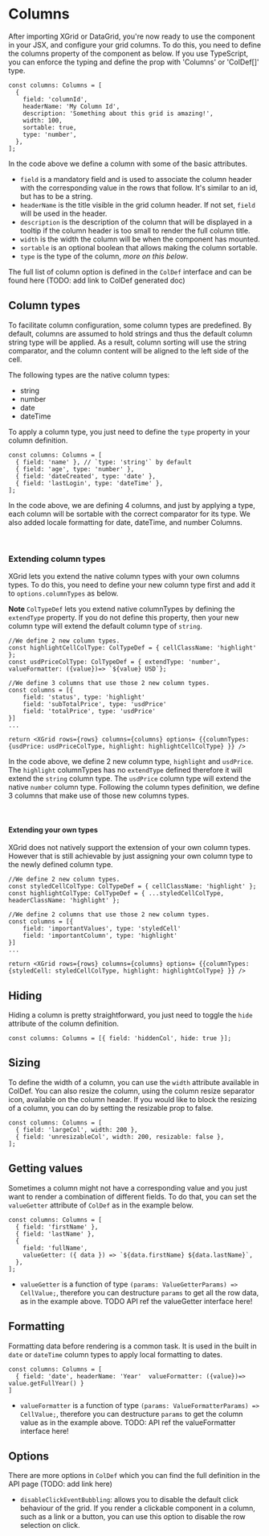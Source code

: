 
<Meta title="1. Docs/2. Columns" component={XGrid} />

# Columns

After importing XGrid or DataGrid, you're now ready to use the component in your JSX, and configure your grid columns.
To do this, you need to define the columns property of the component as below.
If you use TypeScript, you can enforce the typing and define the prop with 'Columns' or 'ColDef[]' type.

```tsx
const columns: Columns = [
  {
    field: 'columnId',
    headerName: 'My Column Id',
    description: 'Something about this grid is amazing!',
    width: 100,
    sortable: true,
    type: 'number',
  },
];
```

In the code above we define a column with some of the basic attributes.

- `field` is a mandatory field and is used to associate the column header with the corresponding value in the rows that follow. It's similar to an id, but has to be a string.
- `headerName` is the title visible in the grid column header. If not set, `field` will be used in the header.
- `description` is the description of the column that will be displayed in a tooltip if the column header is too small to render the full column title.
- `width` is the width the column will be when the component has mounted.
- `sortable` is an optional boolean that allows making the column sortable.
- `type` is the type of the column, _more on this below_.

The full list of column option is defined in the `ColDef` interface and can be found here (TODO: add link to ColDef generated doc)

## Column types

To facilitate column configuration, some column types are predefined.
By default, columns are assumed to hold strings and thus the default column string type will be applied.
As a result, column sorting will use the string comparator, and the column content will be aligned to the left side of the cell.

The following types are the native column types:

- string
- number
- date
- dateTime

To apply a column type, you just need to define the `type` property in your column definition.

```tsx
const columns: Columns = [
  { field: 'name' }, // `type: 'string'` by default
  { field: 'age', type: 'number' },
  { field: 'dateCreated', type: 'date' },
  { field: 'lastLogin', type: 'dateTime' },
];
```

In the code above, we are defining 4 columns, and just by applying a type, each column will be sortable with the correct comparator for its type.
We also added locale formatting for date, dateTime, and number Columns.

<ColumnTypesDemo />
<br />

### Extending column types

XGrid lets you extend the native column types with your own columns types.
To do this, you need to define your new column type first and add it to `options.columnTypes` as below.

**Note** `ColTypeDef` lets you extend native columnTypes by defining the `extendType` property.
If you do not define this property, then your new column type will extend the default column type of `string`.

```tsx
//We define 2 new column types.
const highlightCellColType: ColTypeDef = { cellClassName: 'highlight' };
const usdPriceColType: ColTypeDef = { extendType: 'number', valueFormatter: ({value})=> `${value} USD`};

//We define 3 columns that use those 2 new column types.
const columns = [{
    field: 'status', type: 'highlight'
    field: 'subTotalPrice', type: 'usdPrice'
    field: 'totalPrice', type: 'usdPrice'
}]
...

return <XGrid rows={rows} columns={columns} options= {{columnTypes: {usdPrice: usdPriceColType, highlight: highlightCellColType} }} />
```

In the code above, we define 2 new column type, `highlight` and `usdPrice`. The `highlight` columnTypes has no `extendType`
defined therefore it will extend the `string` column type. The `usdPrice` column type will extend the native `number` column type.
Following the column types definition, we define 3 columns that make use of those new columns types.

<ExtendColTypesDemo />
<br />

#### Extending your own types

XGrid does not natively support the extension of your own column types. However that is still achievable by just assigning your own column type to the newly defined column type.

```tsx
//We define 2 new column types.
const styledCellColType: ColTypeDef = { cellClassName: 'highlight' };
const highlightColType: ColTypeDef = { ...styledCellColType, headerClassName: 'highlight' };

//We define 2 columns that use those 2 new column types.
const columns = [{
    field: 'importantValues', type: 'styledCell'
    field: 'importantColumn', type: 'highlight'
}]
...

return <XGrid rows={rows} columns={columns} options= {{columnTypes: {styledCell: styledCellColType, highlight: highlightColType} }} />
```

## Hiding

Hiding a column is pretty straightforward, you just need to toggle the `hide` attribute of the column definition.

```tsx
const columns: Columns = [{ field: 'hiddenCol', hide: true }];
```

<HideColumnDemo />

## Sizing

To define the width of a column, you can use the `width` attribute available in ColDef. You can also resize the column, using the column resize separator icon, available on the column header. If you would like to block the resizing of a column, you can do by setting the resizable prop to false.

```tsx
const columns: Columns = [
  { field: 'largeCol', width: 200 },
  { field: 'unresizableCol', width: 200, resizable: false },
];
```

## Getting values

Sometimes a column might not have a corresponding value and you just want to render a combination of different fields.
To do that, you can set the `valueGetter` attribute of `ColDef` as in the example below.

```tsx
const columns: Columns = [
  { field: 'firstName' },
  { field: 'lastName' },
  {
    field: 'fullName',
    valueGetter: ({ data }) => `${data.firstName} ${data.lastName}`,
  },
];
```

- `valueGetter` is a function of type `(params: ValueGetterParams) => CellValue;`, therefore you can destructure `params` to get all the row data, as in the example above.
  TODO API ref the valueGetter interface here!

<ValueGetterDemo />

## Formatting

Formatting data before rendering is a common task. It is used in the built in `date` or `dateTime` column types to apply local formatting to dates.

```tsx
const columns: Columns = [
  { field: 'date', headerName: 'Year'  valueFormatter: ({value})=> value.getFullYear() }
]
```

- `valueFormatter` is a function of type `(params: ValueFormatterParams) => CellValue;`, therefore you can destructure `params` to get the column value as in the example above.
  TODO: API ref the valueFormatter interface here!

<FormattingDemo />

## Options

There are more options in `ColDef` which you can find the full definition in the API page (TODO: add link here)

- `disableClickEventBubbling`: allows you to disable the default click behaviour of the grid. If you render a clickable component in a column, such as a link or a button, you can use this option to disable the row selection on click.
